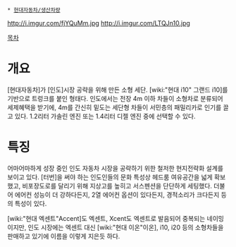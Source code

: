  * [[현대자동차/생산차량]]

http://i.imgur.com/fjYQuMm.jpg
http://i.imgur.com/LTQJn10.jpg

[[목차]]
= 개요 =
[현대자동차]가 [인도]시장 공략을 위해 만든 소형 세단. [wiki:"현대 i10" 그랜드 i10]를 기반으로 트렁크를 붙인 형태다. 인도에서는 전장 4m 이하 차들이 소형차로 분류되어 세제혜택을 받기에, 4m를 간신히 밑도는 세단형 차들이 서민층의 패밀리카로 인기를 끌고 있다. 1.2리터 가솔린 엔진 또는 1.4리터 디젤 엔진 중에 선택할 수 있다.

= 특징 =
어마어마하게 성장 중인 인도 자동차 시장을 공략하기 위한 철저한 현지전략화 설계를 보이고 있다. [터번]을 써야 하는 인도인들의 문화 특성상 헤드룸 여유공간을 넓게 확보했고, 비포장도로를 달리기 위해 지상고를 높히고 서스펜션을 단단하게 세팅했다. 더불어 에어컨 성능이 더 강하다든지, 2열 에어컨 옵션이 있다든지, 경적소리가 크다든지 등의 특성이 있다.

[wiki:"현대 엑센트"Accent]도 엑센트, Xcent도 엑센트로 발음되어 중복되는 네이밍이지만, 인도 시장에는 엑센트 대신 [wiki:"현대 이온"이온], i10, i20 등의 소형차들을 판매하고 있기에 이름을 이렇게 지은듯 하다.
